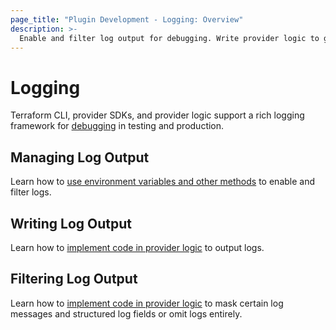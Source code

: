 ```yaml
---
page_title: "Plugin Development - Logging: Overview"
description: >-
  Enable and filter log output for debugging. Write provider logic to generate helpful logs.
---
```


# Logging

Terraform CLI, provider SDKs, and provider logic support a rich logging framework for [debugging](/terraform/plugin/debugging) in testing and production.

## Managing Log Output

Learn how to [use environment variables and other methods](/terraform/plugin/log/managing) to enable and filter logs.

## Writing Log Output

Learn how to [implement code in provider logic](/terraform/plugin/log/writing) to output logs.

## Filtering Log Output

Learn how to [implement code in provider logic](/terraform/plugin/log/filtering) to mask certain log messages and structured log fields or omit logs entirely.
